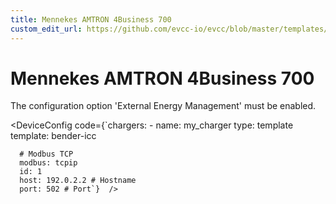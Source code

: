 ```yaml
---
title: Mennekes AMTRON 4Business 700
custom_edit_url: https://github.com/evcc-io/evcc/blob/master/templates/definition/charger/bender-icc.yaml
---
```



# Mennekes AMTRON 4Business 700

<DeviceFeatures features="rfid,mA,1p3p,sponsorship" />

The configuration option 'External Energy Management' must be enabled.


<DeviceConfig code={`chargers:
    - name: my_charger
      type: template
      template: bender-icc
      
      # Modbus TCP
      modbus: tcpip
      id: 1
      host: 192.0.2.2 # Hostname
      port: 502 # Port`}  />

<SponsorshipRequired />

